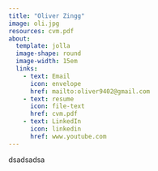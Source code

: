```yaml
---
title: "Oliver Zingg"
image: oli.jpg
resources: cvm.pdf
about: 
  template: jolla
  image-shape: round
  image-width: 15em
  links:
    - text: Email
      icon: envelope
      href: mailto:oliver9402@gmail.com
    - text: resume
      icon: file-text
      href: cvm.pdf
    - text: LinkedIn
      icon: linkedin
      href: www.youtube.com
---
```


dsadsadsa

